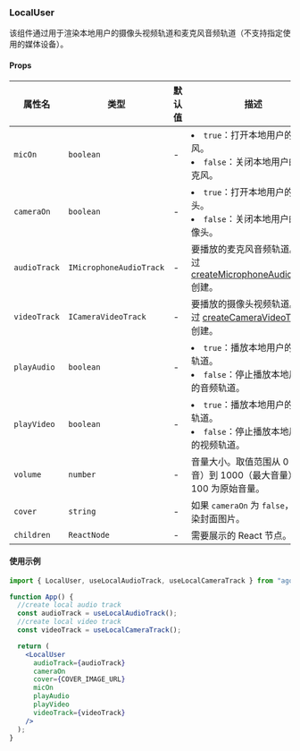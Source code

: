 ### LocalUser

该组件通过用于渲染本地用户的摄像头视频轨道和麦克风音频轨道（不支持指定使用的媒体设备）。

#### Props

| 属性名       | 类型                    | 默认值 | 描述                                                                                                                                                                                                       |
| ------------ | ----------------------- | ------ | ---------------------------------------------------------------------------------------------------------------------------------------------------------------------------------------------------------- |
| `micOn`      | `boolean`               | -      | <li>`true`：打开本地用户的麦克风。</li><li>`false`：关闭本地用户的麦克风。</li>                                                                                                                            |
| `cameraOn`   | `boolean`               | -      | <li>`true`：打开本地用户的摄像头。</li><li>`false`：关闭本地用户的摄像头。</li>                                                                                                                            |
| `audioTrack` | `IMicrophoneAudioTrack` | -      | 要播放的麦克风音频轨道。通过 [createMicrophoneAudioTrack](https://docportal.shengwang.cn/cn/live-streaming-premium-4.x/API%20Reference/web_ng/interfaces/iagorartc.html#createmicrophoneaudiotrack) 创建。 |
| `videoTrack` | `ICameraVideoTrack`     | -      | 要播放的摄像头视频轨道。通过 [createCameraVideoTrack](https://docportal.shengwang.cn/cn/live-streaming-premium-4.x/API%20Reference/web_ng/interfaces/iagorartc.html#createcameravideotrack) 创建。         |
| `playAudio`  | `boolean`               | -      | <li>`true`：播放本地用户的音频轨道。</li><li>`false`：停止播放本地用户的音频轨道。</li>                                                                                                                    |
| `playVideo`  | `boolean`               | -      | <li>`true`：播放本地用户的视频轨道。</li><li>`false`：停止播放本地用户的视频轨道。</li>                                                                                                                    |
| `volume`     | `number`                | -      | 音量大小。取值范围从 0（静音）到 1000（最大音量）。100 为原始音量。                                                                                                                                        |
| `cover`      | `string`                | -      | 如果 `cameraOn` 为 `false`，则渲染封面图片。                                                                                                                                                               |
| `children`   | `ReactNode`             | -      | 需要展示的 React 节点。                                                                                                                                                                                    |

#### 使用示例

```jsx
import { LocalUser, useLocalAudioTrack, useLocalCameraTrack } from "agora-rtc-react";

function App() {
  //create local audio track
  const audioTrack = useLocalAudioTrack();
  //create local video track
  const videoTrack = useLocalCameraTrack();

  return (
    <LocalUser
      audioTrack={audioTrack}
      cameraOn
      cover={COVER_IMAGE_URL}
      micOn
      playAudio
      playVideo
      videoTrack={videoTrack}
    />
  );
}
```
